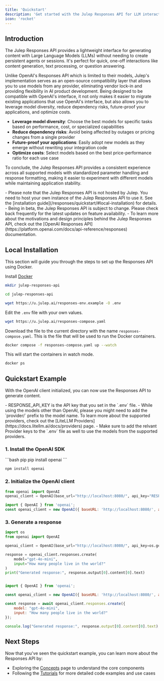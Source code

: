 ```yaml
---
title: 'Quickstart'
description: 'Get started with the Julep Responses API for LLM interactions'
icon: 'rocket'
---
```


## Introduction

The Julep Responses API provides a lightweight interface for generating content with Large Language Models (LLMs) without needing to create persistent agents or sessions. 
It's perfect for quick, one-off interactions like content generation, text processing, or question answering.

Unlike OpenAI's Responses API which is limited to their models, Julep's implementation serves as an open-source compatibility layer that allows you to use models from any provider, eliminating vendor lock-in and providing flexibility in AI product development. Being designed to be compatible with OpenAI's interface, it not only makes it easier to migrate existing applications that use OpenAI's interface, but also allows you to leverage model diversity, reduce dependency risks, future-proof your applications, and optimize costs.

- **Leverage model diversity**: Choose the best models for specific tasks based on performance, cost, or specialized capabilities
- **Reduce dependency risks**: Avoid being affected by outages or pricing changes from a single provider
- **Future-proof your applications**: Easily adopt new models as they emerge without rewriting your integration code
- **Optimize costs**: Select models based on the best price-performance ratio for each use case

To conclude, the Julep Responses API provides a consistent experience across all supported models with standardized parameter handling and response formatting, making it easier to experiment with different models while maintaining application stability.

<Warning>
- Please note that the Julep Responses API is not hosted by Julep. You need to host your own instance of the Julep Responses API to use it. See the [installation guide](/responses/quickstart/#local-installation) for details.
- Being in beta, the Julep Responses API is subject to change. Please check back frequently for the latest updates on feature availability.
- To learn more about the motivations and design principles behind the Julep Responses API, check out the [OpenAI Responses API](https://platform.openai.com/docs/api-reference/responses) documentation.
</Warning>

## Local Installation

This section will guide you through the steps to set up the Responses API using Docker.

<Steps>

<Step title="Prerequisites">

Install [Docker](https://docs.docker.com/get-docker/)

</Step>

<Step title="Create a directory for the project">

```bash
mkdir julep-responses-api
```

</Step>

<Step title="Navigate to the project directory">

```bash
cd julep-responses-api
```

</Step>

<Step title="Download and edit the environment variables">

```bash
wget https://u.julep.ai/responses-env.example -O .env
```

Edit the `.env` file with your own values.

</Step>

<Step title="Download the Docker Compose file">

```bash
wget https://u.julep.ai/responses-compose.yaml
```
Download the file to the current directory with the name `responses-compose.yaml`. This is the file that will be used to run the Docker containers.

</Step>

<Step title="Run the Docker containers">

```bash
docker compose -f responses-compose.yaml up --watch
```

This will start the containers in watch mode.

</Step>

<Step title="Verify that the containers are running">

```bash
docker ps
```

</Step>

</Steps>

## Quickstart Example

With the OpenAI client initialized, you can now use the Responses API to generate content.

<Note>
- RESPONSE_API_KEY is the API key that you set in the `.env` file.
- While using the models other than OpenAI, please you might need to add the `provider/` prefix to the model name. To learn more about the supported providers, check out the [LiteLLM Providers](https://docs.litellm.ai/docs/providers) page.
- Make sure to add the relvant Provider keys to the `.env` file as well to use the models from the supported providers.
</Note>

### 1. Install the OpenAI SDK

<CodeGroup>
```bash pip
pip install openai
```

```bash npm
npm install openai
```
</CodeGroup>

### 2. Initialize the OpenAI client

<CodeGroup>

```python Python
from openai import OpenAI
openai_client = OpenAI(base_url="http://localhost:8080/", api_key="RESPONSE_API_KEY")
```

```javascript Node.js
import { OpenAI } from 'openai';
const openai_client = new OpenAI({ baseURL: 'http://localhost:8080/', apiKey: 'RESPONSE_API_KEY' });
```

</CodeGroup>

### 3. Generate a response

<CodeGroup>

```python Python
import os
from openai import OpenAI

openai_client = OpenAI(base_url="http://localhost:8080/", api_key=os.getenv("RESPONSE_API_KEY"))

response = openai_client.responses.create(
    model="gpt-4o-mini",
    input="How many people live in the world?"
)
print("Generated response:", response.output[0].content[0].text)
```

```javascript Node.js

import { OpenAI } from 'openai';

const openai_client = new OpenAI({ baseURL: 'http://localhost:8080/', apiKey: "RESPONSE_API_KEY" });

const response = await openai_client.responses.create({
    model: "gpt-4o-mini",
    input: "How many people live in the world?"
});

console.log("Generated response:", response.output[0].content[0].text);
```

</CodeGroup>


## Next Steps

Now that you've seen the quickstart example, you can learn more about the Responses API by:
- Exploring the [Concepts](/responses/concepts) page to understand the core components
- Following the [Tutorials](/responses/tutorials) for more detailed code examples and use cases